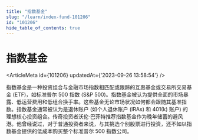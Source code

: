 ```yaml
---
title: "指数基金"
slug: "/learn/index-fund-101206"
id: "101206"
hide_table_of_contents: true
---
```



# 指数基金

<ArticleMeta id={101206} updatedAt={'2023-09-26 13:58:54'} />
<div className='border-solid border-b border-t-0 my-4 border-[var(--ifm-color-gray-300)]' />

指数基金是一种投资组合与金融市场指数相匹配或跟踪的互惠基金或交易所交易基金 (ETF)，如标准普尔 500 指数 (S&P 500)。指数基金被认为提供全面的市场暴露、低运营费用和低组合换手率。这些基金无论市场状况如何都会跟随其基准指数。指数基金通常被认为是退休账户 (如个人退休账户 (IRAs) 和 401(k) 账户) 的理想核心投资组合。传奇投资者沃伦·巴菲特推荐指数基金作为晚年储蓄的避风港。他曾经说过，对于普通投资者来说，与其挑选个别股票进行投资，还不如以指数基金提供的低成本购买整个标准普尔 500 指数公司。
